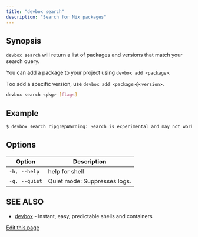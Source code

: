 ```yaml
---
title: "devbox search"
description: "Search for Nix packages"
---
```


## Synopsis[​](#synopsis "Direct link to Synopsis")

`devbox search` will return a list of packages and versions that match your search query.

You can add a package to your project using `devbox add <package>`.

Too add a specific version, use `devbox add <package>@<version>`.

```bash
devbox search <pkg> [flags]
```

## Example[​](#example "Direct link to Example")

```bash
$ devbox search ripgrepWarning: Search is experimental and may not work as expected.Found 8+ results for "ripgrep":* ripgrep (13.0.0, 12.1.1, 12.0.1)* ripgrep-all (0.9.6, 0.9.5)# To add ripgrep 12.1.1 to your project:$ devbox add [email protected]
```

## Options[​](#options "Direct link to Options")

| Option        | Description                  |
| ------------- | ---------------------------- |
| `-h, --help`  | help for shell               |
| `-q, --quiet` | Quiet mode: Suppresses logs. |

## SEE ALSO[​](#see-also "Direct link to SEE ALSO")

- [devbox](/docs/devbox/cli-reference/devbox/) - Instant, easy, predictable shells and containers

[Edit this page](https://github.com/jetify-com/devbox/tree/main/docs/app/docs/cli-reference/devbox-search.md)
